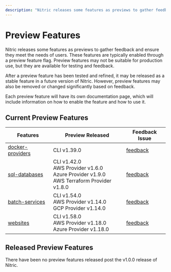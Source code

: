 ```yaml
---
description: "Nitric releases some features as previews to gather feedback, typically they're enabled though a preview feature flag."
---
```


# Preview Features

Nitric releases some features as previews to gather feedback and ensure they meet the needs of users. These features are typically enabled through a preview feature flag. Preview features may not be suitable for production use, but they are available for testing and feedback.

After a preview feature has been tested and refined, it may be released as a stable feature in a future version of Nitric. However, preview features may also be removed or changed significantly based on feedback.

Each preview feature will have its own documentation page, which will include information on how to enable the feature and how to use it.

## Current Preview Features

| Features                                     | Preview Released                                                                                | Feedback Issue                                              |
| -------------------------------------------- | ----------------------------------------------------------------------------------------------- | ----------------------------------------------------------- |
| [docker-providers](/providers/custom/docker) | CLI v1.39.0                                                                                     | [feedback](https://github.com/nitrictech/nitric/issues/605) |
| [sql-databases](/sql)                        | CLI v1.42.0<br/>AWS Provider v1.6.0<br/>Azure Provider v1.9.0<br/>AWS Terraform Provider v1.8.0 | [feedback](https://github.com/nitrictech/nitric/issues/684) |
| [batch-services](/batch)                     | CLI v1.54.0<br/>AWS Provider v1.14.0<br/>GCP Provider v1.14.0                                   | [feedback](https://github.com/nitrictech/nitric/issues/685) |
| [websites](/websites)                        | CLI v1.58.0<br/>AWS Provider v1.18.0<br/>Azure Provider v1.18.0                                 | [feedback](https://github.com/nitrictech/nitric/issues/748) |

## Released Preview Features

<Note>
  There have been no preview features released post the v1.0.0 release of
  Nitric.
</Note>
